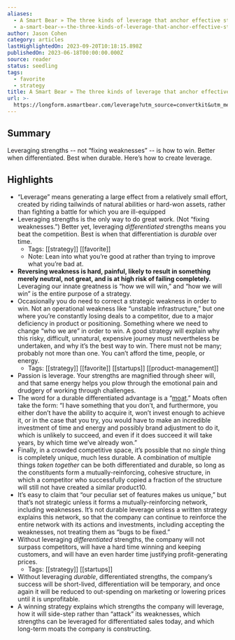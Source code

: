 ```yaml
---
aliases:
  - A Smart Bear » The three kinds of leverage that anchor effective strategies
  - a-smart-bear-»-the-three-kinds-of-leverage-that-anchor-effective-strategies
author: Jason Cohen
category: articles
lastHighlightedOn: 2023-09-20T10:18:15.898Z
publishedOn: 2023-06-18T00:00:00.000Z
source: reader
status: seedling
tags:
  - favorite
  - strategy
title: A Smart Bear » The three kinds of leverage that anchor effective strategies
url: >-
  https://longform.asmartbear.com/leverage?utm_source=convertkit&utm_medium=email&utm_campaign=asmartbear_newsletter
---
```

## Summary

Leveraging strengths -- not “fixing weaknesses” -- is how to win. Better when differentiated. Best when durable. Here’s how to create leverage.

## Highlights

- “Leverage” means generating a large effect from a relatively small effort, created by riding tailwinds of natural abilities or hard-won assets, rather than fighting a battle for which you are ill-equipped
- Leveraging strengths is the only way to do great work. (Not “fixing weaknesses.”)
  Better yet, leveraging _differentiated_ strengths means you beat the competition.
  Best is when that differentiation is _durable_ over time.
    - Tags: [[strategy]] [[favorite]]
    - Note: Lean into what you’re good at rather than trying to improve what you’re bad at.
- **Reversing weakness is hard, painful, likely to result in something merely neutral, not great, and is at high risk of failing completely.** Leveraging our innate greatness is “how we will win,” and “how we will win” is the entire purpose of a strategy.
- Occasionally you do need to correct a strategic weakness in order to win. Not an operational weakness like “unstable infrastructure,” but one where you’re constantly losing deals to a competitor, due to a major deficiency in product or positioning. Something where we need to change “who we are” in order to win.
  A good strategy will explain why this risky, difficult, unnatural, expensive journey must nevertheless be undertaken, and why it’s the best way to win. There must not be many; probably not more than one. You can’t afford the time, people, or energy.
    - Tags: [[strategy]] [[favorite]] [[startups]] [[product-management]]
- Passion is leverage. Your strengths are magnified through sheer will, and that same energy helps you plow through the emotional pain and drudgery of working through challenges.
- The word for a durable differentiated advantage is a “[moat](https://longform.asmartbear.com/moats/).” Moats often take the form: “I have something that you don’t, and furthermore, you either don’t have the ability to acquire it, won’t invest enough to achieve it, or in the case that you try, you would have to make an incredible investment of time and energy and possibly brand adjustment to do it, which is unlikely to succeed, and even if it does succeed it will take years, by which time we’ve already won.”
- Finally, in a crowded competitive space, it’s possible that no _single_ thing is completely unique, much less durable. A combination of multiple things _taken together_ can be both differentiated and durable, so long as the constituents form a mutually-reinforcing, cohesive structure, in which a competitor who successfully copied a fraction of the structure will still not have created a similar product10.
- It’s easy to claim that “our peculiar set of features makes us unique,” but that’s not strategic unless it forms a mutually-reinforcing network, including weaknesses. It’s not durable leverage unless a written strategy explains this network, so that the company can continue to reinforce the entire network with its actions and investments, including accepting the weaknesses, not treating them as “bugs to be fixed.”
- Without leveraging _differentiated_ strengths, the company will not surpass competitors, will have a hard time winning and keeping customers, and will have an even harder time justifying profit-generating prices.
    - Tags: [[strategy]] [[startups]]
- Without leveraging _durable_, differentiated strengths, the company’s success will be short-lived, differentiation will be temporary, and once again it will be reduced to out-spending on marketing or lowering prices until it is unprofitable.
- A winning strategy explains which strengths the company will leverage, how it will side-step rather than “attack” its weaknesses, which strengths can be leveraged for differentiated sales today, and which long-term moats the company is constructing.

